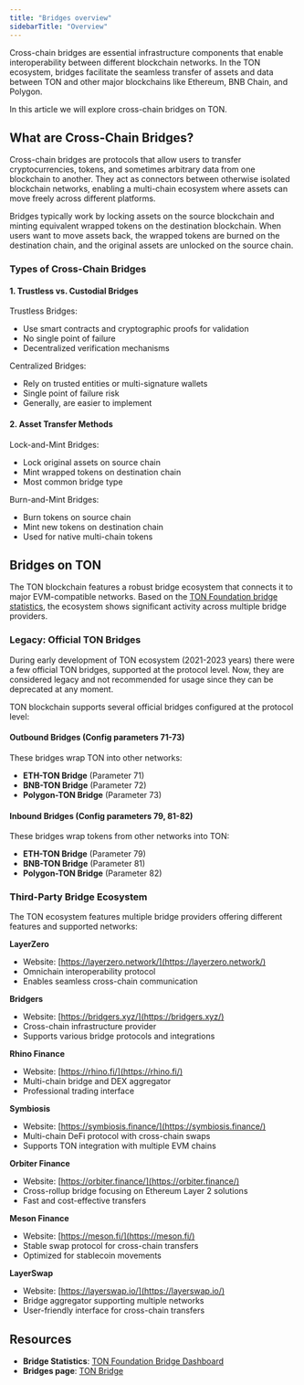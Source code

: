 ```yaml
---
title: "Bridges overview"
sidebarTitle: "Overview"
---
```



Cross-chain bridges are essential infrastructure components that enable interoperability between different blockchain networks. In the TON ecosystem, bridges facilitate the seamless transfer of assets and data between TON and other major blockchains like Ethereum, BNB Chain, and Polygon.

In this article we will explore cross-chain bridges on TON.

## What are Cross-Chain Bridges?

Cross-chain bridges are protocols that allow users to transfer cryptocurrencies, tokens, and sometimes arbitrary data from one blockchain to another. They act as connectors between otherwise isolated blockchain networks, enabling a multi-chain ecosystem where assets can move freely across different platforms.

Bridges typically work by locking assets on the source blockchain and minting equivalent wrapped tokens on the destination blockchain. When users want to move assets back, the wrapped tokens are burned on the destination chain, and the original assets are unlocked on the source chain.

### Types of Cross-Chain Bridges

#### 1. Trustless vs. Custodial Bridges

Trustless Bridges:

- Use smart contracts and cryptographic proofs for validation
- No single point of failure
- Decentralized verification mechanisms

Centralized Bridges:

- Rely on trusted entities or multi-signature wallets
- Single point of failure risk
- Generally, are easier to implement

#### 2. Asset Transfer Methods

Lock-and-Mint Bridges:

- Lock original assets on source chain
- Mint wrapped tokens on destination chain
- Most common bridge type

Burn-and-Mint Bridges:

- Burn tokens on source chain
- Mint new tokens on destination chain
- Used for native multi-chain tokens

## Bridges on TON

The TON blockchain features a robust bridge ecosystem that connects it to major EVM-compatible networks. Based on the [TON Foundation bridge statistics](https://dune.com/ton_foundation/bridges), the ecosystem shows significant activity across multiple bridge providers.

### Legacy: Official TON Bridges

<Aside
  type="caution"
>
  During early development of TON ecosystem (2021-2023 years) there were a few official TON bridges, supported at the protocol level. Now, they are considered legacy and not recommended for usage since they can be deprecated at any moment.
</Aside>

TON blockchain supports several official bridges configured at the protocol level:

#### Outbound Bridges (Config parameters 71-73)

These bridges wrap TON into other networks:

- **ETH-TON Bridge** (Parameter 71)
- **BNB-TON Bridge** (Parameter 72)
- **Polygon-TON Bridge** (Parameter 73)

#### Inbound Bridges (Config parameters 79, 81-82)

These bridges wrap tokens from other networks into TON:

- **ETH-TON Bridge** (Parameter 79)
- **BNB-TON Bridge** (Parameter 81)
- **Polygon-TON Bridge** (Parameter 82)

### Third-Party Bridge Ecosystem

The TON ecosystem features multiple bridge providers offering different features and supported networks:

**LayerZero**

- Website: [https://layerzero.network/](https://layerzero.network/)
- Omnichain interoperability protocol
- Enables seamless cross-chain communication

**Bridgers**

- Website: [https://bridgers.xyz/](https://bridgers.xyz/)
- Cross-chain infrastructure provider
- Supports various bridge protocols and integrations

**Rhino Finance**

- Website: [https://rhino.fi/](https://rhino.fi/)
- Multi-chain bridge and DEX aggregator
- Professional trading interface

**Symbiosis**

- Website: [https://symbiosis.finance/](https://symbiosis.finance/)
- Multi-chain DeFi protocol with cross-chain swaps
- Supports TON integration with multiple EVM chains

**Orbiter Finance**

- Website: [https://orbiter.finance/](https://orbiter.finance/)
- Cross-rollup bridge focusing on Ethereum Layer 2 solutions
- Fast and cost-effective transfers

**Meson Finance**

- Website: [https://meson.fi/](https://meson.fi/)
- Stable swap protocol for cross-chain transfers
- Optimized for stablecoin movements

**LayerSwap**

- Website: [https://layerswap.io/](https://layerswap.io/)
- Bridge aggregator supporting multiple networks
- User-friendly interface for cross-chain transfers

## Resources

- **Bridge Statistics**: [TON Foundation Bridge Dashboard](https://dune.com/ton_foundation/bridges)
- **Bridges page**: [TON Bridge](https://ton.org/en/bridges)
